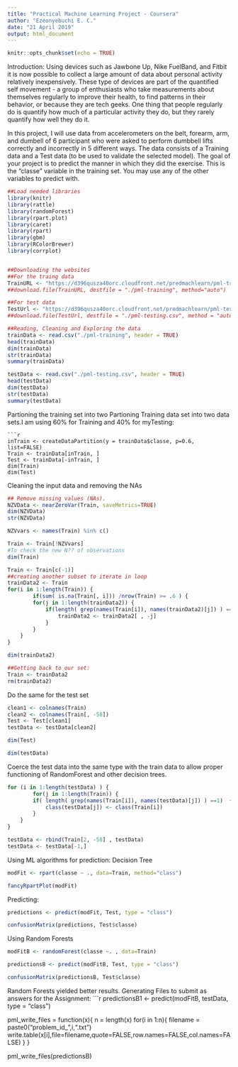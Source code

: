 ---
title: "Practical Machine Learning Project - Coursera"
author: "Ezeonyebuchi E. C."
date: "21 April 2019"
output: html_document
---

```{r setup, include=FALSE}
knitr::opts_chunk$set(echo = TRUE)
```
Introduction:
Using devices such as Jawbone Up, Nike FuelBand, and Fitbit it is now possible to collect a large amount of data about personal activity relatively inexpensively. These type of devices are part of the quantified self movement - a group of enthusiasts who take measurements about themselves regularly to improve their health,
to find patterns in their behavior, or because they are tech geeks. One thing that people regularly
do is quantify how much of a particular activity they do, but they rarely quantify how well they do it.

In this project, I will use data from accelerometers on the belt, forearm, arm, and dumbell of 6 participant who were asked to perform dumbbell lifts correctly and incorrectly in 5 different ways.
The data consists of a Training data and a Test data (to be used to validate the selected model).
The goal of your project is to predict the manner in which they did the exercise. 
This is the “classe” variable in the training set. You may use any of the other variables to predict with.

```{r}

##Load needed libraries
library(knitr)
library(rattle)
library(randomForest)
library(rpart.plot)
library(caret)
library(rpart)
library(gbm)
library(RColorBrewer)
library(corrplot)


##Downloading the websites
##For the traing data
TrainURL <- "https://d396qusza40orc.cloudfront.net/predmachlearn/pml-training.csv"
##download.file(TrainURL, destfile = "./pml-training", method="auto")

##For test data
TestUrl <- "https://d396qusza40orc.cloudfront.net/predmachlearn/pml-testing.csv"
##download.file(TestUrl, destfile = "./pml-testing.csv", method = "auto")

##Reading, Cleaning and Exploring the data
trainData <- read.csv("./pml-training", header = TRUE)
head(trainData)
dim(trainData)
str(trainData)
summary(trainData)

testData <- read.csv("./pml-testing.csv", header = TRUE)
head(testData)
dim(testData)
str(testData)
summary(testData)
```
Partioning the training set into two
Partioning Training data set into two data sets.I am using 60% for Training and 40% for myTesting:
```
```{r}
inTrain <- createDataPartition(y = trainData$classe, p=0.6, list=FALSE)
Train <- trainData[inTrain, ]
Test <- trainData[-inTrain, ]
dim(Train)
dim(Test)
```
Cleaning the input data and removing the NAs
```{r}
## Remove missing values (NAs). 
NZVData <- nearZeroVar(Train, saveMetrics=TRUE)
dim(NZVData)
str(NZVData)

NZVvars <- names(Train) %in% c()

Train <- Train[!NZVvars]
#To check the new N?? of observations
dim(Train)

Train <- Train[c(-1)]
##creating another subset to iterate in loop
trainData2 <- Train 
for(i in 1:length(Train)) { 
        if(sum( is.na(Train[, i])) /nrow(Train) >= .6 ) { 
        for(j in 1:length(trainData2)) {
            if(length( grep(names(Train[i]), names(trainData2)[j]) ) ==1)  { 
                trainData2 <- trainData2[ , -j] 
            }   
        } 
    }
}

dim(trainData2)

##Getting back to our set:
Train <- trainData2
rm(trainData2)

```
Do the same for the test set
```{r}
clean1 <- colnames(Train)
clean2 <- colnames(Train[, -58]) 
Test <- Test[clean1]
testData <- testData[clean2]

dim(Test)

dim(testData)
```
Coerce the test data into the same type with the train data to allow proper functioning of RandomForest and other decision trees.
```{r}
for (i in 1:length(testData) ) {
        for(j in 1:length(Train)) {
        if( length( grep(names(Train[i]), names(testData)[j]) ) ==1)  {
            class(testData[j]) <- class(Train[i])
        }      
    }      
}

testData <- rbind(Train[2, -58] , testData) 
testData <- testData[-1,]
```
Using ML algorithms for prediction: Decision Tree
```{r}
modFit <- rpart(classe ~ ., data=Train, method="class")

fancyRpartPlot(modFit)
```
Predicting:
```{r}
predictions <- predict(modFit, Test, type = "class")

confusionMatrix(predictions, Test$classe)
```
Using Random Forests
```{r}
modFitB <- randomForest(classe ~. , data=Train)

predictionsB <- predict(modFitB, Test, type = "class")

confusionMatrix(predictionsB, Test$classe)

```
Random Forests yielded better results.
Generating Files to submit as answers for the Assignment:
```{r}
predictionsB1 <- predict(modFitB, testData, type = "class")

pml_write_files = function(x){
  n = length(x)
  for(i in 1:n){
    filename = paste0("problem_id_",i,".txt")
    write.table(x[i],file=filename,quote=FALSE,row.names=FALSE,col.names=FALSE)
  }
}

pml_write_files(predictionsB)
